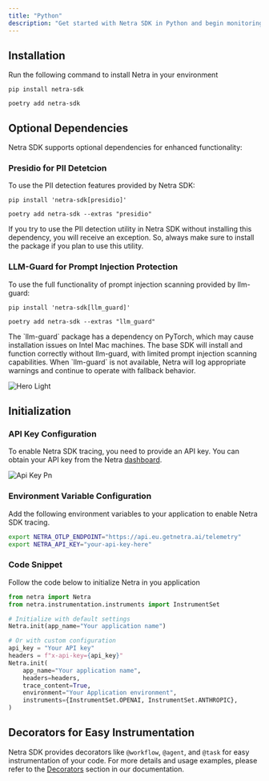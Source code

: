 ```yaml
---
title: "Python"
description: "Get started with Netra SDK in Python and begin monitoring your AI applications in just a few minutes"
---
```


## Installation

Run the following command to install Netra in your environment

<CodeGroup>

```shellscript pip
pip install netra-sdk
```


```shellscript poetry
poetry add netra-sdk
```

</CodeGroup>

## Optional Dependencies

Netra SDK supports optional dependencies for enhanced functionality:

### Presidio for PII Detetcion

To use the PII detection features provided by Netra SDK:

<CodeGroup>

```shellscript pip
pip install 'netra-sdk[presidio]'
```


```shellscript poetry
poetry add netra-sdk --extras "presidio"
```

</CodeGroup>

<Warning>
  If you try to use the PII detection utility in Netra SDK without installing this dependency, you will receive an exception. So, always make sure to install the package if you plan to use this utility.
</Warning>

### LLM-Guard for Prompt Injection Protection

To use the full functionality of prompt injection scanning provided by llm-guard:

<CodeGroup>

```shellscript pip
pip install 'netra-sdk[llm_guard]'
```


```shellscript poetry
poetry add netra-sdk --extras "llm_guard"
```

</CodeGroup>

<Note>
  The `llm-guard` package has a dependency on PyTorch, which may cause installation issues on Intel Mac machines. The base SDK will install and function correctly without llm-guard, with limited prompt injection scanning capabilities. When `llm-guard` is not available, Netra will log appropriate warnings and continue to operate with fallback behavior.

  <img
    className="block dark:hidden"
    src="/images/hero-light.png"
    alt="Hero Light"
  />
</Note>

## Initialization

### API Key Configuration

To enable Netra SDK tracing, you need to provide an API key. You can obtain your API key from the Netra [dashboard](https://getnetra.ai/).

![Api Key Pn](../images/api-key.png)

### Environment Variable Configuration

Add the following environment variables to your application to enable Netra SDK tracing.

```bash
export NETRA_OTLP_ENDPOINT="https://api.eu.getnetra.ai/telemetry"
export NETRA_API_KEY="your-api-key-here"
```

### Code Snippet

Follow the code below to initialize Netra in you application

<CodeGroup>

```python Python
from netra import Netra
from netra.instrumentation.instruments import InstrumentSet

# Initialize with default settings
Netra.init(app_name="Your application name")

# Or with custom configuration
api_key = "Your API key"
headers = f"x-api-key={api_key}"
Netra.init(
    app_name="Your application name",
    headers=headers,
    trace_content=True,
    environment="Your Application environment",
    instruments={InstrumentSet.OPENAI, InstrumentSet.ANTHROPIC},
)
```

</CodeGroup>

## Decorators for Easy Instrumentation

Netra SDK provides decorators like `@workflow`, `@agent`, and `@task` for easy instrumentation of your code. For more details and usage examples, please refer to the [Decorators](/tracing/decorators) section in our documentation.